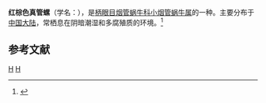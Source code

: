{{Speciesbox
| taxon = Euphaedusa porphyrea
| binomial_authority = (Moellendorff, 1882)
}}
'''红棕色真管螺'''（学名：''{{lang|la|Euphaedusa porphyrea}}''），是[[柄眼目|柄眼目]][[烟管蜗牛科|烟管蜗牛科]][[小烟管蜗牛属|小烟管蜗牛属]]的一种。主要分布于[[中国大陆|中国大陆]]，常栖息在阴暗潮湿和多腐殖质的环境。<ref>{{cite web|url=http://shell.sinica.edu.tw/chinese/shellbase_detail.php?science_no=5947|title=国际贝库：红棕色真管螺|publisher=台湾贝类资料库|accessdate=2009-08-11}}</ref>

== 参考文献 ==
{{reflist}}
{{taxonbar}}
[[Category:_1882年描述的动物|H]]
[[Category:小烟管蜗牛属|H]]